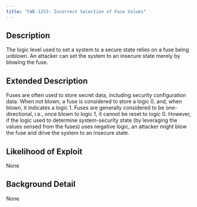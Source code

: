 ```yaml
---
title: "CWE-1253: Incorrect Selection of Fuse Values"
---
```


## Description
The logic level used to set a system to a secure state relies on a fuse being unblown. An attacker can set the system to an insecure state merely by blowing the fuse.

## Extended Description

Fuses are often used to store secret data, including security configuration data. When not blown, a fuse is considered to store a logic 0, and, when blown, it indicates a logic 1. Fuses are generally considered to be one-directional, i.e., once blown to logic 1, it cannot be reset to logic 0. However, if the logic used to determine system-security state (by leveraging the values sensed from the fuses) uses negative logic, an attacker might blow the fuse and drive the system to an insecure state.


## Likelihood of Exploit
None

## Background Detail
None
        